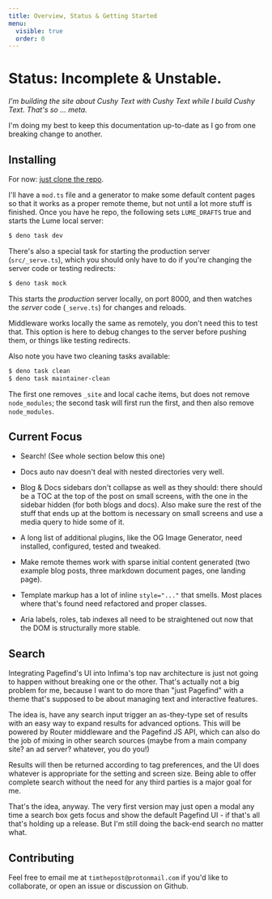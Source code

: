 ```yaml
---
title: Overview, Status & Getting Started
menu:
  visible: true
  order: 0
---
```

# Status: <span class="text--danger">Incomplete & Unstable.</span>

_I'm building the site about Cushy Text with Cushy Text while I build Cushy 
Text. That's so ... meta._ 

I'm doing my best to keep this documentation up-to-date as I go from one breaking 
change to another. 

## Installing

For now: [just clone the repo](https://github.com/timthepost/cushytext).

I'll have a `mod.ts` file and a generator to make some default content pages so that it 
works as a proper remote theme, but not until a lot more stuff is finished. Once you have 
he repo, the following sets `LUME_DRAFTS` true and starts the Lume local server:

```bash
$ deno task dev
```

There's also a special task for starting the production server (`src/_serve.ts`),
which you should only have to do if you're changing the server code or testing 
redirects:

```bash
$ deno task mock
```

This starts the _production_ server locally, on port 8000, and then watches
the _server_ code (`_serve.ts`) for changes and reloads. 

Middleware works locally the same as remotely, you don't need this to test that. 
This option is here to debug changes to the server before pushing them, or
things like testing redirects.

Also note you have two cleaning tasks available:

```bash
$ deno task clean
$ deno task maintainer-clean
```

The first one removes `_site` and local cache items, but does not remove `node_modules`; 
the second task will first run the first, and then also remove `node_modules`.

## Current Focus

 - Search! (See whole section below this one)

 - Docs auto nav doesn't deal with nested directories very well.

 - Blog & Docs sidebars don't collapse as well as they should: there should be 
   a TOC at the top of the post on small screens, with the one in the sidebar hidden
   (for both blogs and docs). Also make sure the rest of the stuff that ends up at 
   the bottom is necessary on small screens and use a media query to hide some of it.

 - A long list of additional plugins, like the OG Image Generator, need 
   installed, configured, tested and tweaked.

 - Make remote themes work with sparse initial content generated (two example 
   blog posts, three markdown document pages, one landing page).

 - Template markup has a lot of inline `style="..."` that smells. Most places
   where that's found need refactored and proper classes.

 - Aria labels, roles, tab indexes all need to be straightened out now that the 
   DOM is structurally more stable.

## Search 

Integrating Pagefind's UI into Infima's top nav architecture is just not going to
happen without breaking one or the other. That's actually not a big problem for 
me, because I want to do more than "just Pagefind" with a theme that's supposed
to be about managing text and interactive features.

The idea is, have any search input trigger an as-they-type set of results with an
easy way to expand results for advanced options. This will be powered by Router 
middleware and the Pagefind JS API, which can also do the job of mixing in other 
search sources (maybe from a main company site? an ad server? whatever, you do you!)

Results will then be returned according to tag preferences, and the UI does whatever 
is appropriate for the setting and screen size. Being able to offer complete 
search without the need for any third parties is a major goal for me.

That's the idea, anyway. The very first version may just open a modal any time a
search box gets focus and show the default Pagefind UI - if that's all that's holding
up a release. But I'm still doing the back-end search no matter what.

## Contributing

Feel free to email me at `timthepost@protonmail.com` if you'd like to collaborate, or open 
an issue or discussion on Github. 